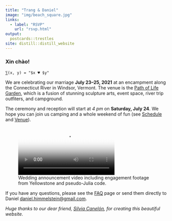 ```yaml
---
title: "Trang & Daniel"
image: "img/beach_square.jpg"
links:
  - label: "RSVP"
    url: "rsvp.html"
output: 
  postcards::trestles
site: distill::distill_website
---
```


### Xin chào!

`⅀(x, y) = "$x ♥️ $y"`

We are celebrating our marriage **July 23--25, 2021** at an encampment along the Connecticut River in Windsor, Vermont.
The venue is the [Path of Life Garden](https://greatriveroutfitters.com/news-and-events/welcome-to-the-path-of-life-sculpture-garden), which is a fusion of stunning sculpture arts, event space, river trip outfiters, and campground.

The ceremony and reception will start at _4 pm_ on **Saturday, July 24**.
We hope you can join us camping and a whole weekend of fun (see [Schedule](/schedule) and [Venue](venue)).

![Wedding announcement video including engagement footage from Yellowstone and pseudo-Julia code.](img/engagement-wedding-announcement.mp4){poster=img/carbon.svg}

If you have any questions, please see the [FAQ](faq) page or send them directly to Daniel <daniel.himmelstein@gmail.com>.

_Huge thanks to our dear friend, [Silvia Canelón](https://silvia.rbind.io), for creating this beautiful website._
